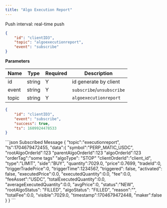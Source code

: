 ```yaml
---
title: "Algo Execution Report"
---
```


Push interval: real-time push

```json
{
    "id": "clientID3",
    "topic": "algoexecutionreport",
    "event": "subscribe"
}
```

**Parameters**

| Name   | Type   | Required | Description                              |
| ------ | ------ | -------- | ---------------------------------------- |
| id     | string | Y        | id generate by client                    |
| event  | string | Y        | `subscribe`/`unsubscribe`                |
| topic  | string | Y        | `algoexecutionreport`                        |

<RequestExample>

```json Response
{
    "id": "clientID3",
    "event": "subscribe",
    "success": true,
    "ts": 1609924478533
}
```
</RequestExample>
<ResponseExample>
```json Subscribed Message
{
   "topic":"executionreport",
   "ts":1704679472455,
   "data":{
      "symbol":"PERP_MATIC_USDC",
      "rootAlgoOrderId":123
      "parentAlgoOrderId":123
      "algoOrderId":123
      "orderTag":"some tags"
      "algoType": "STOP"
      "clientOrderId":"client_id",
      "type":"LIMIT",
      "side":"BUY",
      "quantity":7029.0,
      "price":0.7699,
      "tradeId":0,
      "triggerTradePrice":0,
      "triggerTime":1234567,
      "triggered": false,
      "activated": false,
      "executedPrice":0.0,
      "executedQuantity":0.0,
      "fee":0.0,
      "feeAsset":"USDC",
      "totalExecutedQuantity":0.0,
      "averageExecutedQuantity":0.0,
      "avgPrice":0,
      "status":"NEW",
      "rootAlgoStatus": "FILLED",
      "algoStatus": "FILLED",
      "reason":"",
      "totalFee":0.0,
      "visible":7029.0,
      "timestamp":1704679472448,
      "maker":false
   }
}
```
</ResponseExample>